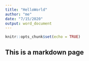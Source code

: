 ```yaml
---
title: "HelloWorld"
author: "me"
date: "7/15/2020"
output: word_document
---
```


```r
knitr::opts_chunk$set(echo = TRUE)
```

## This is a markdown page ##

